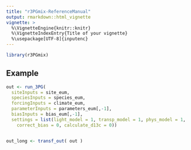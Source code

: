 ```yaml
---
title: "r3PGmix-ReferenceManual"
output: rmarkdown::html_vignette
vignette: >
  %\VignetteEngine{knitr::knitr}
  %\VignetteIndexEntry{Title of your vignette}
  %\usepackage[UTF-8]{inputenc}
---
```


```r
library(r3PGmix)
```

## Example

```r
out <- run_3PG(
  siteInputs = site_eum, 
  speciesInputs = species_eum, 
  forcingInputs = climate_eum, 
  parameterInputs = parameters_eum[,-1], 
  biasInputs = bias_eum[,-1],
  settings = list(light_model = 1, transp_model = 1, phys_model = 1, 
    correct_bias = 0, calculate_d13c = 0))


out_long <- transf_out( out )

```